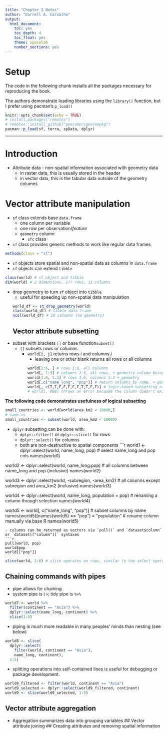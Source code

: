 ```yaml
---
title: "Chapter 3 Notes"
author: "Darrell A. Carvalho"
output:
  html_document: 
    toc: yes
    toc_depth: 4
    toc_float: yes
    theme: spacelab
    number_sections: yes
---
```

# Setup

The code in the following chunk installs all the packages necessary for reproducing the book.

The authors demonstrate loading libraries using the `library()` function, but I prefer using pacman's `p_load()`

```r
knitr::opts_chunk$set(echo = TRUE)
# install.packages("remotes")
# remotes::install_github("geocompr/geocompkg")
pacman::p_load(sf, terra, spData, dplyr)
```

------------------------------------------------------------------------
# Introduction
-   Attribute data - non-spatial information associated with geometry data
    - in raster data, this is usually stored in the header
    - in vector data, this is the tabular data outside of the geometry columns

# Vector attribute manipulation
-   `sf` class extends base `data.frame`
    +   one column per variable
    +   one row per observation/*feature*
    +   `geometry` column
        *   `sfc` class
-   `sf` class provides generic methods to work like regular data frames
```r
methods(class = "sf")
```
-   `sf` objects store spatial and non-spatial data as columns in `data.frame`
-   `sf` objects can extend `tibble`
```r
class(world) # sf object and tibble
dim(world) # 2 dimensions, 177 rows, 11 columns
```
-   drop geometry to turn `sf` object into `tibble`
    - useful for speeding up non-spatial data manipulation
```r
world_df <- st_drop_geometry(world)
class(world_df) # tibble data frame
ncol(world_df) # 10 columns (no geometry)
```
## Vector attribute subsetting
-   subset with brackets `[]` or base function`subset()`
    -   `[]` subsets rows or columns
        - `world[i, j]` returns rows *i* and columns *j*
            -   leaving one or other blank returns all rows or all columns
```r
world[1:6, ] # rows 1:6, all columns
world[, 1:3] # columns 1:3, all rows, + geometry column because 'sticky' sf
world[1:6, 1:3] # rows 1:6, columns 1:3 + geometry
world[,c("name_long", "pop")] # return columns by name, + geometry
world[, c(T,T,F,F,F,F,F,T,T,F,F)] # logic-based subsetting of columns
# world[, 888] throws an error because the column doesn't exist
```


**The following code demonstrates usefulness of logical subsetting**
```r
small_countries <- world[world$area_km2 < 10000,]
# same as
small_countries <- subset(world, area_km2 < 10000)
```

-   `dplyr` subsetting can be done with:
    -   `dplyr::filter()` or `dplyr::slice()` for rows
    -   `dplyr::select()` for columns
    - both are non-destructive to spatial components
```r
world1 <- dplyr::select(world, name_long, pop) # select name_long and pop cols
names(world1)

world2 <- dplyr::select(world, name_long:pop) # all columns between name_long and pop (inclusive)
names(world2)

world3 <- dplyr::select(world, -subregion, -area_km2) # all columns except subregion and area_km2 (inclusive)
names(world3)

world4 <- dplyr::select(world, name_long, population = pop) # renaming a column through selection
names(world4)

world5 <- world[, c("name_long", "pop")] # subset columns by name
names(world5)[names(world5) == "pop"] = "population" # rename column manually via base R
names(world5)
```
- columns can be returned as vectors via `pull()` and `dataset$column` or `dataset[["column"]]` syntaxes
```r
pull(world, pop)
world$pop
world[["pop"]]
```

```r
slice(world, 1:6) # slice operates on rows, similar to how select operates on columns
```

## Chaining commands with pipes
-   pipe allows for chaining
  - system pipe is `|>`; tidy pipe is `%>%`
```r
world7 <- world %>%
  filter(continent == "Asia") %>%
  dplyr::select(name_long, continent) %>%
  slice(1:5)
```
- piping is much more readable in many peoples' minds than nesting (see below)

```r
world8 <- slice(
  dplyr::select(
    filter(world, continent == "Asia"),
    name_long, continent),
  1:5)
```
- splitting operations into self-contained lines is useful for debugging or package development.

```r
world9_filtered <- filter(world, continent == "Asia")
world9_selected <- dplyr::select(world9_filtered, continent)
world9 <- slice(world9_selected, 1:5)
```

## Vector attribute aggregation
- Aggregation summarizes data into grouping variables
## Vector attribute joining
## Creating attributes and removing spatial information
